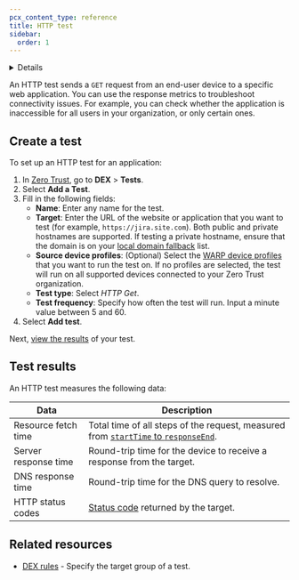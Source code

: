 ```yaml
---
pcx_content_type: reference
title: HTTP test
sidebar:
  order: 1
---
```



<Details header="Feature availability">

| [WARP modes](/cloudflare-one/connections/connect-devices/warp/configure-warp/warp-modes/)   | [Zero Trust plans](https://www.cloudflare.com/teams-pricing/) |
| ------------------------------------------------------------------------------------------- | ------------------------------------------------------------- |
| <ul> <li> Gateway with WARP </li> <li> Secure Web Gateway without DNS Filtering </li> </ul> | All plans                                                     |

| System   | Availability | Minimum WARP version |
| -------- | ------------ | -------------------- |
| Windows  | ✅           | 2023.3.381           |
| macOS    | ✅           | 2023.3.381           |
| Linux    | ✅           | 2023.3.398           |
| iOS      | ❌           |                      |
| Android  | ✅           | 1.0                  |
| ChromeOS | ✅           | 1.0                  |

</Details>

An HTTP test sends a `GET` request from an end-user device to a specific web application. You can use the response metrics to troubleshoot connectivity issues. For example, you can check whether the application is inaccessible for all users in your organization, or only certain ones.

## Create a test

To set up an HTTP test for an application:

1. In [Zero Trust](https://one.dash.cloudflare.com/), go to **DEX** > **Tests**.
2. Select **Add a Test**.
3. Fill in the following fields:
   - **Name**: Enter any name for the test.
   - **Target**: Enter the URL of the website or application that you want to test (for example, `https://jira.site.com`). Both public and private hostnames are supported. If testing a private hostname, ensure that the domain is on your [local domain fallback](/cloudflare-one/connections/connect-devices/warp/configure-warp/route-traffic/local-domains/) list.
   - **Source device profiles**: (Optional) Select the [WARP device profiles](/cloudflare-one/connections/connect-devices/warp/configure-warp/device-profiles/) that you want to run the test on. If no profiles are selected, the test will run on all supported devices connected to your Zero Trust organization.
   - **Test type**: Select _HTTP Get_.
   - **Test frequency**: Specify how often the test will run. Input a minute value between 5 and 60.
4. Select **Add test**.

Next, [view the results](/cloudflare-one/insights/dex/tests/view-results/) of your test.

## Test results

An HTTP test measures the following data:

| Data                 | Description                                                                                                                                                             |
| -------------------- | ----------------------------------------------------------------------------------------------------------------------------------------------------------------------- |
| Resource fetch time  | Total time of all steps of the request, measured from [`startTime` to `responseEnd`](https://developer.mozilla.org/en-US/docs/Web/API/Performance_API/Resource_timing). |
| Server response time | Round-trip time for the device to receive a response from the target.                                                                                                   |
| DNS response time    | Round-trip time for the DNS query to resolve.                                                                                                                           |
| HTTP status codes    | [Status code](https://developer.mozilla.org/en-US/docs/Web/HTTP/Status) returned by the target.                                                                         |

## Related resources

- [DEX rules](/cloudflare-one/insights/dex/rules/) - Specify the target group of a test.
